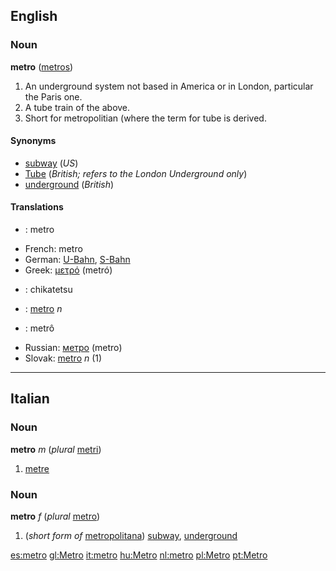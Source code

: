 ==English==
===Noun===
'''metro''' ([[metros]])

#An underground system not based in America or in London, particular the Paris one.
#A tube train of the above.
#Short for metropolitian (where the term for tube is derived.

==== Synonyms ====
*[[subway]] (''US'')
*[[Tube]] (''British; refers to the London Underground only'')
*[[underground]] (''British'')

==== Translations ====
*{{fi}}: metro
*French: metro
*German: [[U-Bahn]], [[S-Bahn]]
*Greek: [[μετρό]] (metr&oacute;)
*{{ja}}: chikatetsu
*{{pl}}: [[metro]] ''n''
*{{pt}}: metrô
*Russian: [[метро]] (metro)
*Slovak: [[metro#Slovak|metro]] ''n'' (1)

----

==Italian==
===Noun===
'''metro''' ''m'' (''plural'' [[metri]])

# [[metre]]

===Noun===
'''metro''' ''f'' (''plural'' [[metro]])

#(''short form of'' [[metropolitana]]) [[subway]], [[underground]]
<!-- I'm not sure this is correct:
====Variant====
*[[metrò]]
-->

[[es:metro]]
[[gl:Metro]]
[[it:metro]]
[[hu:Metro]]
[[nl:metro]]
[[pl:Metro]]
[[pt:Metro]]
